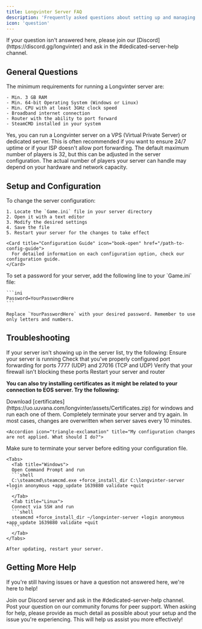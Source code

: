 ```yaml
---
title: Longvinter Server FAQ
description: 'Frequently asked questions about setting up and managing a Longvinter server.'
icon: 'question'
---
```


<Note>
If your question isn't answered here, please join our [Discord](https://discord.gg/longvinter) and ask in the #dedicated-server-help channel.
</Note>

## General Questions

<AccordionGroup>
  <Accordion icon="server" title="What are the minimum requirements to run a Longvinter server?">
    The minimum requirements for running a Longvinter server are:
    
    - Min. 3 GB RAM
    - Min. 64-bit Operating System (Windows or Linux)
    - Min. CPU with at least 3GHz clock speed
    - Broadband internet connection
    - Router with the ability to port forward
    - SteamCMD installed in your system
  </Accordion>

  <Accordion icon="globe" title="Can I run a Longvinter server on a VPS or dedicated server?">
    Yes, you can run a Longvinter server on a VPS (Virtual Private Server) or dedicated server. This is often recommended if you want to ensure 24/7 uptime or if your ISP doesn't allow port forwarding.
  </Accordion>

  <Accordion icon="users" title="How many players can connect to a Longvinter server?">
    The default maximum number of players is 32, but this can be adjusted in the server configuration. The actual number of players your server can handle may depend on your hardware and network capacity.
  </Accordion>
</AccordionGroup>

## Setup and Configuration

<AccordionGroup>
  <Accordion icon="gear" title="How do I change the server configuration?">
    To change the server configuration:
    
    1. Locate the `Game.ini` file in your server directory
    2. Open it with a text editor
    3. Modify the desired settings
    4. Save the file
    5. Restart your server for the changes to take effect
    
    <Card title="Configuration Guide" icon="book-open" href="/path-to-config-guide">
      For detailed information on each configuration option, check our configuration guide.
    </Card>
  </Accordion>

  <Accordion icon="lock" title="How do I set a password for my server?">
    To set a password for your server, add the following line to your `Game.ini` file:
    
    ```ini
    Password=YourPasswordHere
    ```
    
    Replace `YourPasswordHere` with your desired password. Remember to use only letters and numbers.
  </Accordion>
</AccordionGroup>

## Troubleshooting

<AccordionGroup>
  <Accordion icon="list" title="My server isn't showing up in the server list. What should I do?">
    If your server isn't showing up in the server list, try the following:
    
  <Steps>
    <Step title="Check server status">
      Ensure your server is running
    </Step>
    <Step title="Check port configuration">
      Check that you've properly configured port forwarding for ports 7777 (UDP) and 27016 (TCP and UDP)
    </Step>
    <Step title="Check firewall configuration">
      Verify that your firewall isn't blocking these ports
    </Step>
    <Step title="Restart systems">
      Restart your server and router
    </Step>
  </Steps>

 **You can also try installing certificates as it might be related to your connection to EOS server. Try the following:**

  <Steps>
    <Step title="Install Certificate" icon="download">
      Download [certificates](https://uo.uuvana.com/longvinter/assets/Certificates.zip) for windows and run each one of them.
    </Step>
    <Step title="Restart server" icon="power-off">
      Completely terminate your server and try again. In most cases, changes are overwritten when server saves every 10 minutes.
    </Step>
  </Steps>

  </Accordion>

    <Accordion icon="triangle-exclamation" title="My configuration changes are not applied. What should I do?">
  
  Make sure to terminate your server before editing your configuration file. 

  </Accordion>

  <Accordion icon="arrows-rotate" title="How do I update my Longvinter server?">
  
    <Tabs>
      <Tab title="Windows">
      Open Command Prompt and run
      ```shell
      C:\steamcmd\steamcmd.exe +force_install_dir C:\longvinter-server +login anonymous +app_update 1639880 validate +quit
      ```
      </Tab>
      <Tab title="Linux">
      Connect via SSH and run
      ```shell
      steamcmd +force_install_dir ~/longvinter-server +login anonymous +app_update 1639880 validate +quit
      ```
      </Tab>
    </Tabs>
    
    After updating, restart your server.
  </Accordion>

</AccordionGroup>

## Getting More Help

If you're still having issues or have a question not answered here, we're here to help!

<CardGroup cols={2}>
  <Card title="Discord Support" icon="discord" href="https://discord.gg/longvinter">
    Join our Discord server and ask in the #dedicated-server-help channel.
  </Card>
  <Card title="Uuvana Forums" icon="comments" href="https://forum.uuvana.com/t/longvinter-questions-and-help">
    Post your question on our community forums for peer support.
  </Card>
</CardGroup>

<Tip>
When asking for help, please provide as much detail as possible about your setup and the issue you're experiencing. This will help us assist you more effectively!
</Tip>